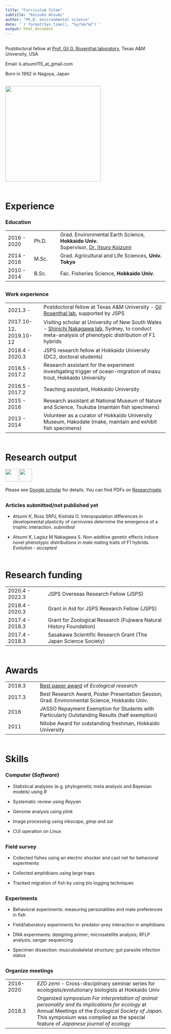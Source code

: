 ```yaml
---
title: "Curriculum Vitae"
subtitle: "Keisuke Atsumi"
author: "Ph.D. environmental science"
date: '`r format(Sys.time(), "%y/%m/%d")`'
output: html_document
---
```


<div style="margin-bottom:30px;">
</div>

Postdoctoral fellow at [Prof. Gil G. Rosenthal laboratory](https://swordtail.tamu.edu/), Texas A&M University, USA

Email: k.atsumi115_at_gmail.com

Born in 1992 in Nagoya, Japan

<div style="margin-bottom:30px;">
</div>

<img src="./files/mypic_uryunuma.jpg" alt="" width="300">

<div style="margin-bottom:60px;">
</div>

# Experience

### Education

| | |  |
| -- | -- | -------- |
| 2016 - 2020 | Ph.D. | Grad. Environmental Earth Science, <b>Hokkaido Univ.</b></br> Supervisor, [Dr. Itsuro Koizumi](https://noah.ees.hokudai.ac.jp/envmi/koizumilab/en/) |
| 2014 - 2016 | M.Sc. | Grad. Agricultural and Life Sciences, <b>Univ. Tokyo</b> |
| 2010 - 2014 | B.Sc. | Fac. Fisheries Science, <b>Hokkaido Univ.</b> |

<div style="margin-bottom:30px;">
</div>

### Work experience

| | |
| -- | ------- |
| 2021.3 - | Postdoctoral fellow at Texas A&M University - [Gil Rosenthal lab](https://swordtail.tamu.edu/), supported by JSPS |
| 2017.10-12、2019.10-12 | Visiting scholar at University of New South Wales - [Shinichi Nakagawa lab](http://www.i-deel.org/), Sydney, to conduct meta-analysis of phenotypic distribution of F1 hybrids |
| 2018.4 - 2020.3 | JSPS research fellow at Hokkaido University (DC2, doctoral students) |
| 2016.5 - 2017.2 | Research assistant for the experiment investigating trigger of ocean-migration of masu trout, Hokkaido University |
| 2016.5 - 2017.2 | Teaching assistant, Hokkaido University |
| 2015 - 2016 | Research assistant at National Museum of Nature and Science, Tsukuba (maintain fish specimens) |
| 2013 - 2014 | Volunteer as a curator of Hokkaido University Museum, Hakodate (make, maintain and exhibit fish specimens) |

<div style="margin-bottom:60px;">
</div>

# Research output

<a href="https://scholar.google.com/citations?user=PMk-FAx8vzAC&hl=ja"> <img src="./files/googlescholar.png" width="40" height="40"></a>
<a href="https://www.researchgate.net/profile/Keisuke-Atsumi"> <img src="./files/researchgate.png" width="40" height="40"></a>

Please see [Google scholar](https://scholar.google.com/citations?user=PMk-FAx8vzAC&hl=ja) for details. You can find PDFs on [Researchgate](https://www.researchgate.net/profile/Keisuke-Atsumi).

<div style="margin-bottom:30px;">
</div>

### Articles submitted/not published yet

- *Atsumi K*, Ross SRPJ, Kishida O. Interpopulation differences in developmental plasticity of carnivores determine the emergence of a trophic interaction. *submitted*    

- *Atsumi K*, Lagisz M Nakagawa S. Non-additive genetic effects induce novel phenotypic distributions in male mating traits of F1 hybrids. *Evolution - accepted*   

<div style="margin-bottom:60px;">
</div>

# Research funding

| | |
| -- | ------ |
| 2020.4 - 2022.3 | JSPS Overseas Research Fellow (JSPS) |
| 2018.4 - 2020.3 | Grant in Aid for JSPS Research Fellow (JSPS) |
| 2017.4 - 2018.3 | Grant for Zoological Research (Fujiwara Natural History Foundation) |
| 2017.4 - 2018.3 | Sasakawa Scientific Research Grant (The Japan Science Society) |

<div style="margin-bottom:60px;">
</div>

# Awards

| | |
| -- | -------- |
| 2018.3 | [Best paper award](https://link.springer.com/article/10.1007/s11284-017-1466-z) of *Ecological research* |
| 2017.3 | Best Research Award, Poster Presentation Session, Grad. Environmental Science, Hokkaido Univ. |
| 2016 | JASSO Repayment Exemption for Students with Particularly Outstanding Results (half exemption) |
| 2011 | Nitobe Award for outstanding freshman, Hokkaido University |

<div style="margin-bottom:60px;">
</div>

# Skills

### Computer (*Software*)

- Statistical analyses (e.g. phylogenetic meta analysis and Bayesian models) using *R*

- Systematic review using *Rayyan*

- Genome analysis using *plink*

- Image processing using *inkscape*, *gimp* and *sai*

- CUI operation on Linux

<div style="margin-bottom:30px;">
</div>

### Field survey

- Collected fishes using an electric shocker and cast net for behavioral experiments

- Collected amphibians using large traps

- Tracked migration of fish by using bio logging techniques

<div style="margin-bottom:30px;">
</div>

### Experiments

- Behavioral experiments: measuring personalities and mate preferences in fish

- Field/laboratory experiments for predator-prey interaction in amphibians

- DNA experiments: designing primer; microsatellite analysis; RFLP analysis; sanger sequencing

- Specimen dissection: musculoskeletal structure; gut parasite infection status

<div style="margin-bottom:30px;">
</div>

### Organize meetings

| | |
| -- | --------- |
| 2016-2020 | *EZO zemi* - Cross-disciplinary seminar series for ecologists/evolutionary biologists at Hokkaido Univ |
| 2018.3 | Organized symposium *For interpretation of animal personality and its implications for ecology* at Annual Meetings of the *Ecological Society of Japan*. This symposium was compiled as the special feature of *Japanese journal of ecology* |
